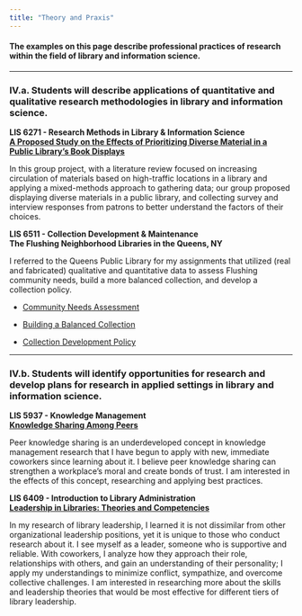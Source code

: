```yaml
---
title: "Theory and Praxis"
---
```


#### **The examples on this page describe professional practices of research within the field of library and information science.**

------------------------------------------------------------------------

### **IV.a. Students will describe applications of quantitative and qualitative research methodologies in library and information science.**

**LIS 6271 - Research Methods in Library & Information Science\
[A Proposed Study on the Effects of Prioritizing Diverse Material in a Public Library's Book Displays](img/diverse_displays.pdf){target="_blank"}**

In this group project, with a literature review focused on increasing circulation of materials based on high-traffic locations in a library and applying a mixed-methods approach to gathering data; our group proposed displaying diverse materials in a public library, and collecting survey and interview responses from patrons to better understand the factors of their choices.

**LIS 6511 - Collection Development & Maintenance\
The Flushing Neighborhood Libraries in the Queens, NY**

I referred to the Queens Public Library for my assignments that utilized (real and fabricated) qualitative and quantitative data to assess Flushing community needs, build a more balanced collection, and develop a collection policy.

-   [Community Needs Assessment](img/community_needs_assessment.pdf){target="_blank"}

-   [Building a Balanced Collection](img/building_a_balanced_collection.pdf){target="_blank"}

-   [Collection Development Policy](img/collection_policy.pdf){target="_blank"}

------------------------------------------------------------------------

### **IV.b. Students will identify opportunities for research and develop plans for research in applied settings in library and information science.**

**LIS 5937 - Knowledge Management\
[Knowledge Sharing Among Peers](img/peer.pdf){target="_blank"}**

Peer knowledge sharing is an underdeveloped concept in knowledge management research that I have begun to apply with new, immediate coworkers since learning about it. I believe peer knowledge sharing can strengthen a workplace's moral and create bonds of trust. I am interested in the effects of this concept, researching and applying best practices.

**LIS 6409 - Introduction to Library Administration\
[Leadership in Libraries: Theories and Competencies](img/leadership%20in%20libraries.pdf){target="_blank"}**

In my research of library leadership, I learned it is not dissimilar from other organizational leadership positions, yet it is unique to those who conduct research about it. I see myself as a leader, someone who is supportive and reliable. With coworkers, I analyze how they approach their role, relationships with others, and gain an understanding of their personality; I apply my understandings to minimize conflict, sympathize, and overcome collective challenges. I am interested in researching more about the skills and leadership theories that would be most effective for different tiers of library leadership.
